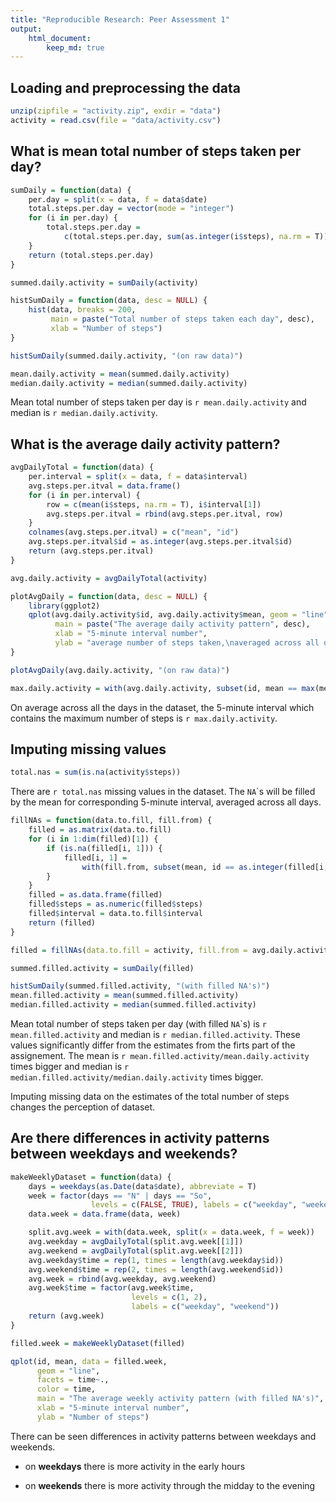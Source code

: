 ```yaml
---
title: "Reproducible Research: Peer Assessment 1"
output: 
    html_document:
        keep_md: true
---
```



## Loading and preprocessing the data
```r
unzip(zipfile = "activity.zip", exdir = "data")
activity = read.csv(file = "data/activity.csv")
```


## What is mean total number of steps taken per day?
```r
sumDaily = function(data) {
    per.day = split(x = data, f = data$date)
    total.steps.per.day = vector(mode = "integer")
    for (i in per.day) {
        total.steps.per.day =
            c(total.steps.per.day, sum(as.integer(i$steps), na.rm = T))
    }
    return (total.steps.per.day)
}

summed.daily.activity = sumDaily(activity)

histSumDaily = function(data, desc = NULL) {
    hist(data, breaks = 200,
         main = paste("Total number of steps taken each day", desc),
         xlab = "Number of steps")
}

histSumDaily(summed.daily.activity, "(on raw data)")

mean.daily.activity = mean(summed.daily.activity)
median.daily.activity = median(summed.daily.activity)
```

Mean total number of steps taken per day is `r mean.daily.activity` and median is `r median.daily.activity`.


## What is the average daily activity pattern?
```r
avgDailyTotal = function(data) {
    per.interval = split(x = data, f = data$interval)
    avg.steps.per.itval = data.frame()
    for (i in per.interval) {
        row = c(mean(i$steps, na.rm = T), i$interval[1])
        avg.steps.per.itval = rbind(avg.steps.per.itval, row)
    }
    colnames(avg.steps.per.itval) = c("mean", "id")
    avg.steps.per.itval$id = as.integer(avg.steps.per.itval$id)
    return (avg.steps.per.itval)
}

avg.daily.activity = avgDailyTotal(activity)

plotAvgDaily = function(data, desc = NULL) {
    library(ggplot2)
    qplot(avg.daily.activity$id, avg.daily.activity$mean, geom = "line",
          main = paste("The average daily activity pattern", desc),
          xlab = "5-minute interval number",
          ylab = "average number of steps taken,\naveraged across all days")
}

plotAvgDaily(avg.daily.activity, "(on raw data)")

max.daily.activity = with(avg.daily.activity, subset(id, mean == max(mean)))
```

On average across all the days in the dataset, the 5-minute interval which contains the maximum number of steps is `r max.daily.activity`.


## Imputing missing values
```r
total.nas = sum(is.na(activity$steps))
```

There are `r total.nas` missing values in the dataset. The `NA`\`s will be filled by the mean for corresponding 5-minute interval, averaged across all days.
```r
fillNAs = function(data.to.fill, fill.from) {
    filled = as.matrix(data.to.fill)
    for (i in 1:dim(filled)[1]) {
        if (is.na(filled[i, 1])) {
            filled[i, 1] =
                with(fill.from, subset(mean, id == as.integer(filled[i, 3])))
        }
    }
    filled = as.data.frame(filled)
    filled$steps = as.numeric(filled$steps)
    filled$interval = data.to.fill$interval
    return (filled)
}

filled = fillNAs(data.to.fill = activity, fill.from = avg.daily.activity)

summed.filled.activity = sumDaily(filled)

histSumDaily(summed.filled.activity, "(with filled NA's)")
mean.filled.activity = mean(summed.filled.activity)
median.filled.activity = median(summed.filled.activity)
```

Mean total number of steps taken per day (with filled `NA`\`s) is `r mean.filled.activity` and median is `r median.filled.activity`.
These values significantly differ from the estimates from the firts part of the assignement. The mean is `r mean.filled.activity/mean.daily.activity` times bigger and median is `r median.filled.activity/median.daily.activity` times bigger.

Imputing missing data on the estimates of the total number of steps changes the perception of dataset.

## Are there differences in activity patterns between weekdays and weekends?
```r
makeWeeklyDataset = function(data) {
    days = weekdays(as.Date(data$date), abbreviate = T)
    week = factor(days == "N" | days == "So",
                  levels = c(FALSE, TRUE), labels = c("weekday", "weekend"))
    data.week = data.frame(data, week)

    split.avg.week = with(data.week, split(x = data.week, f = week))
    avg.weekday = avgDailyTotal(split.avg.week[[1]])
    avg.weekend = avgDailyTotal(split.avg.week[[2]])
    avg.weekday$time = rep(1, times = length(avg.weekday$id))
    avg.weekend$time = rep(2, times = length(avg.weekend$id))
    avg.week = rbind(avg.weekday, avg.weekend)
    avg.week$time = factor(avg.week$time,
                           levels = c(1, 2),
                           labels = c("weekday", "weekend"))
    return (avg.week)
}

filled.week = makeWeeklyDataset(filled)

qplot(id, mean, data = filled.week,
      geom = "line",
      facets = time~.,
      color = time,
      main = "The average weekly activity pattern (with filled NA's)",
      xlab = "5-minute interval number",
      ylab = "Number of steps")
```

There can be seen differences in activity patterns between weekdays and weekends.

- on **weekdays** there is more activity in the early hours

- on **weekends** there is more activity through the midday to the evening

